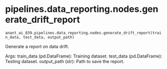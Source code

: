 # pipelines.data_reporting.nodes.generate_drift_report { #src.anant_ai_839.pipelines.data_reporting.nodes.generate_drift_report }

`anant_ai_839.pipelines.data_reporting.nodes.generate_drift_report(train_data, test_data, output_path)`

Generate a report on data drift.

Args:
    train_data (pd.DataFrame): Training dataset.
    test_data (pd.DataFrame): Testing dataset.
    output_path (str): Path to save the report.